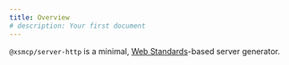 ```yaml
---
title: Overview
# description: Your first document
---
```


`@xsmcp/server-http` is a minimal, [Web Standards](https://hono.dev/docs/concepts/web-standard)-based server generator.
